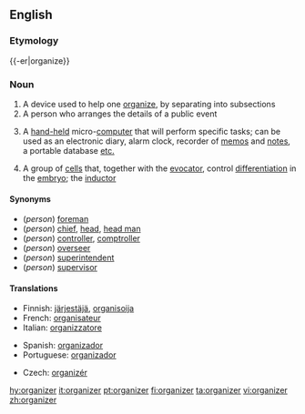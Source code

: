==English==
{{wikipedia}}
===Etymology===
{{-er|organize}}

===Noun===
{{en-noun}}

# A device used to help one [[organize]], by separating into subsections
# A person who arranges the details of a public event
# {{computing}} A [[hand-held]] micro-[[computer]] that will perform specific tasks; can be used as an electronic diary, alarm clock, recorder of [[memo]]s and [[note]]s, a portable database [[etc.]]
#{{medicine}} A group of [[cell]]s that, together with the [[evocator]], control [[differentiation]] in the [[embryo]]; the [[inductor]]

====Synonyms====
* (''person'') [[foreman]]
* (''person'') [[chief]], [[head]], [[head man]]
* (''person'') [[controller]], [[comptroller]]
* (''person'') [[overseer]]
* (''person'') [[superintendent]]
* (''person'') [[supervisor]]

====Translations====
{{trans-top|person arranging public events}}
*Finnish: [[järjestäjä]], [[organisoija]]
* French: [[organisateur]] {{m}} 
* Italian: [[organizzatore]] {{m}}
{{trans-mid}}
* Spanish: [[organizador]] {{m}} 
* Portuguese: [[organizador]] {{m}} 
{{trans-bottom}}

{{trans-top|hand-held micro-computer}}
* Czech: [[organizér]] {{m}}
{{trans-mid}}
{{trans-bottom}}

[[hy:organizer]]
[[it:organizer]]
[[pt:organizer]]
[[fi:organizer]]
[[ta:organizer]]
[[vi:organizer]]
[[zh:organizer]]